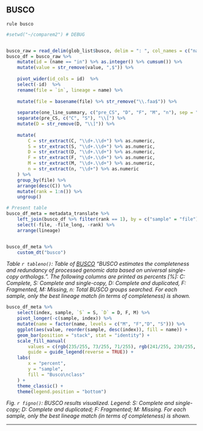 ## BUSCO

`rule busco`

```r

#setwd("~/comparem2") # DEBUG


busco_raw = read_delim(glob_list$busco, delim = ": ", col_names = c("name", "value"))
busco_df = busco_raw %>% 
    mutate(id = (name == "in") %>% as.integer() %>% cumsum()) %>% 
    mutate(value = str_remove(value, ",$")) %>% 
    
    pivot_wider(id_cols = id)  %>% 
    select(-id)  %>% 
    rename(file = `in`, lineage = name) %>% 
    
    mutate(file = basename(file) %>% str_remove("\\.faa$")) %>% 
    
    separate(one_line_summary, c("pre_CS", "D", "F", "M", "n"), sep = ",", extra = "drop") %>% 
    separate(pre_CS, c("C", "S"), "\\[") %>% 
    mutate(D = str_remove(D, "\\]")) %>% 
    
    mutate(
        C = str_extract(C, "\\d+.\\d+") %>% as.numeric,
        S = str_extract(S, "\\d+.\\d+") %>% as.numeric,
        D = str_extract(D, "\\d+.\\d+") %>% as.numeric,
        F = str_extract(F, "\\d+.\\d+") %>% as.numeric,
        M = str_extract(M, "\\d+.\\d+") %>% as.numeric,
        n = str_extract(n, "\\d+") %>% as.numeric
    ) %>% 
    group_by(file) %>% 
    arrange(desc(C)) %>% 
    mutate(rank = 1:n()) %>% 
    ungroup()

# Present table
busco_df_meta = metadata_translate %>%
    left_join(busco_df %>% filter(rank == 1), by = c("sample" = "file")) %>%
    select(-file, -file_long, -rank) %>%
    arrange(lineage)


busco_df_meta %>% 
    custom_dt("busco")

```

*Table `r tableno()`: Table of [BUSCO](https://busco.ezlab.org/) "BUSCO estimates the completeness and redundancy of processed genomic data based on universal single-copy orthologs.". The following columns are printed as percents [%]: C: Complete, S: Complete and single-copy, D: Complete and duplicated, F: Fragmented, M: Missing, n: Total BUSCO groups searched. For each sample, only the best lineage match (in terms of completeness) is shown.*


```r

busco_df_meta %>%
    select(index, sample, `S` = S, `D` = D, F, M) %>%
    pivot_longer(-c(sample, index)) %>%
    mutate(name = factor(name, levels = c("M", "F","D", "S"))) %>%
    ggplot(aes(value, reorder(sample, desc(index)), fill = name)) + 
    geom_bar(position = "stack", stat = "identity") + 
    scale_fill_manual(
        values = c(rgb(235/255, 73/255, 71/255), rgb(241/255, 230/255, 76/255), rgb(67/255, 151/255, 202/255), rgb(98/255, 185/255, 234/255)),
        guide = guide_legend(reverse = TRUE)) +
    labs(
        x = "percent",
        y = "sample",
        fill = "Busco\nclass"
    ) + 
    theme_classic() +
    theme(legend.position = "bottom") 


```

*Fig. `r figno()`: BUSCO results visualized. Legend: S: Complete and single-copy; D: Complete and duplicated; F: Fragmented; M: Missing. For each sample, only the best lineage match (in terms of completeness) is shown.*


---